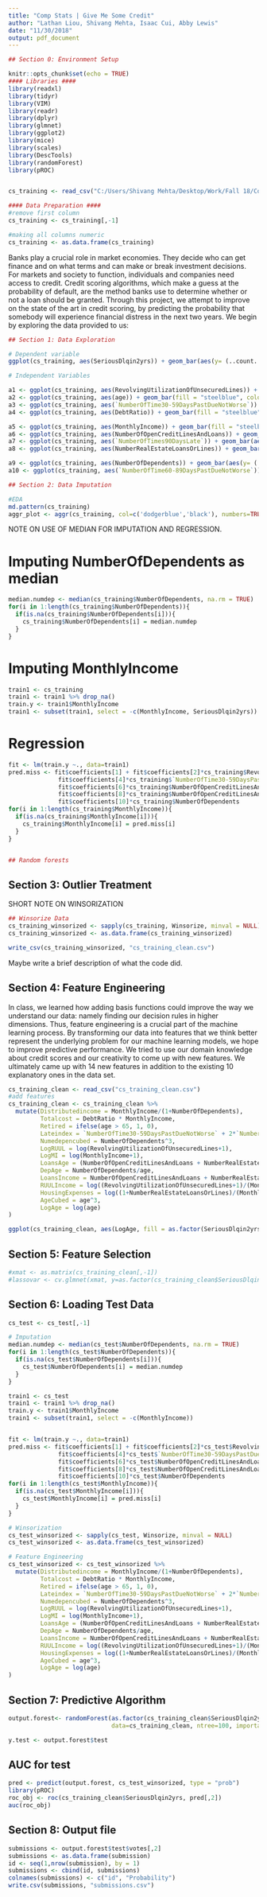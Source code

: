 ---
title: "Comp Stats | Give Me Some Credit"
author: "Lathan Liou, Shivang Mehta, Isaac Cui, Abby Lewis"
date: "11/30/2018"
output: pdf_document
---

```{r setup, include=FALSE message = FALSE}
## Section 0: Environment Setup

knitr::opts_chunk$set(echo = TRUE)
#### Libraries ####
library(readxl)
library(tidyr)
library(VIM)
library(readr)
library(dplyr)
library(glmnet)
library(ggplot2)
library(mice)
library(scales)
library(DescTools)
library(randomForest)
library(pROC)


cs_training <- read_csv("C:/Users/Shivang Mehta/Desktop/Work/Fall 18/Computational Statistics/Project/Data/cs-training.xlsx")

#### Data Preparation ####
#remove first column
cs_training <- cs_training[,-1]

#making all columns numeric
cs_training <- as.data.frame(cs_training)
```
\par 
Banks play a crucial role in market economies. They decide who can get finance and on what terms and can make or break investment decisions. For markets and society to function, individuals and companies need access to credit. 
\par 
Credit scoring algorithms, which make a guess at the probability of default, are the method banks use to determine whether or not a loan should be granted. Through this project, we attempt to improve on the state of the art in credit scoring, by predicting the probability that somebody will experience financial distress in the next two years.
\par 
We begin by exploring the data provided to us:
\par 
```{r}
## Section 1: Data Exploration

# Dependent variable 
ggplot(cs_training, aes(SeriousDlqin2yrs)) + geom_bar(aes(y= (..count..)/sum(..count..)), fill = "steelblue", color ="steelblue") + ylab("Percent")

# Independent Variables

a1 <- ggplot(cs_training, aes(RevolvingUtilizationOfUnsecuredLines)) + geom_bar(aes(y= (..count..)/sum(..count..)), fill = "steelblue", color ="steelblue") + ylab("Percent")
a2 <- ggplot(cs_training, aes(age)) + geom_bar(fill = "steelblue", color ="steelblue")
a3 <- ggplot(cs_training, aes(`NumberOfTime30-59DaysPastDueNotWorse`)) + geom_bar(aes(y= (..count..)/sum(..count..)), fill = "steelblue", color ="steelblue") + ylab("Percent")
a4 <- ggplot(cs_training, aes(DebtRatio)) + geom_bar(fill = "steelblue", color ="steelblue") + ylab("Percent")

a5 <- ggplot(cs_training, aes(MonthlyIncome)) + geom_bar(fill = "steelblue", color ="steelblue") + ylab("Percent")
a6 <- ggplot(cs_training, aes(NumberOfOpenCreditLinesAndLoans)) + geom_bar(fill = "steelblue", color ="steelblue") + ylab("Percent")
a7 <- ggplot(cs_training, aes(`NumberOfTimes90DaysLate`)) + geom_bar(aes(y= (..count..)/sum(..count..)), fill = "steelblue", color ="steelblue") + ylab("Percent")
a8 <- ggplot(cs_training, aes(NumberRealEstateLoansOrLines)) + geom_bar(aes(y= (..count..)/sum(..count..)), fill = "steelblue", color ="steelblue") + ylab("Percent")

a9 <- ggplot(cs_training, aes(NumberOfDependents)) + geom_bar(aes(y= (..count..)/sum(..count..)), fill = "steelblue", color ="steelblue") + ylab("Percent")
a10 <- ggplot(cs_training, aes(`NumberOfTime60-89DaysPastDueNotWorse`)) + geom_bar(aes(y= (..count..)/sum(..count..)), fill = "steelblue", color ="steelblue") + ylab("Percent")
```




```{r}
## Section 2: Data Imputation

#EDA
md.pattern(cs_training)
aggr_plot <- aggr(cs_training, col=c('dodgerblue','black'), numbers=TRUE, sortVars=TRUE, labels=names(cs_training), cex.axis=.4, gap=0.5, ylab=c("Histogram of missing data","Pattern"))
```

NOTE ON USE OF MEDIAN FOR IMPUTATION AND REGRESSION.

# Imputing NumberOfDependents as median

```{r}
median.numdep <- median(cs_training$NumberOfDependents, na.rm = TRUE)
for(i in 1:length(cs_training$NumberOfDependents)){
  if(is.na(cs_training$NumberOfDependents[i])){
    cs_training$NumberOfDependents[i] = median.numdep
  }
}
```

# Imputing MonthlyIncome

```{r}
train1 <- cs_training
train1 <- train1 %>% drop_na()
train.y <- train1$MonthlyIncome
train1 <- subset(train1, select = -c(MonthlyIncome, SeriousDlqin2yrs))
```

# Regression

```{r}
fit <- lm(train.y ~., data=train1)
pred.miss <- fit$coefficients[1] + fit$coefficients[2]*cs_training$RevolvingUtilizationOfUnsecuredLines + fit$coefficients[3]*cs_training$age +
              fit$coefficients[4]*cs_training$`NumberOfTime30-59DaysPastDueNotWorse` + fit$coefficients[5]*cs_training$DebtRatio +
              fit$coefficients[6]*cs_training$NumberOfOpenCreditLinesAndLoans + fit$coefficients[7]*cs_training$NumberOfTimes90DaysLate +
              fit$coefficients[8]*cs_training$NumberOfOpenCreditLinesAndLoans + fit$coefficients[9]*cs_training$`NumberOfTime60-89DaysPastDueNotWorse` +
              fit$coefficients[10]*cs_training$NumberOfDependents
for(i in 1:length(cs_training$MonthlyIncome)){
  if(is.na(cs_training$MonthlyIncome[i])){
    cs_training$MonthlyIncome[i] = pred.miss[i]
  }
}


## Random forests 
```

## Section 3: Outlier Treatment

SHORT NOTE ON WINSORIZATION

```{r}
## Winsorize Data 
cs_training_winsorized <- sapply(cs_training, Winsorize, minval = NULL)
cs_training_winsorized <- as.data.frame(cs_training_winsorized)
```

```{r, include=FALSE}
write_csv(cs_training_winsorized, "cs_training_clean.csv")
```
Maybe write a brief description of what the code did.

## Section 4: Feature Engineering

In class, we learned how adding basis functions could improve the way we understand our data: namely finding our decision rules in higher dimensions. Thus, feature engineering is a crucial part of the machine learning process. By transforming our data into features that we think better represent the underlying problem for our machine learning models, we hope to improve predictive performance. We tried to use our domain knowledge about credit scores and our creativity to come up with new features. We ultimately came up with 14 new features in addition to the existing 10 explanatory ones in the data set. 

```{r}
cs_training_clean <- read_csv("cs_training_clean.csv")
#add features
cs_training_clean <- cs_training_clean %>%
  mutate(Distributedincome = MonthlyIncome/(1+NumberOfDependents),
         Totalcost = DebtRatio * MonthlyIncome,
         Retired = ifelse(age > 65, 1, 0),
         Lateindex = `NumberOfTime30-59DaysPastDueNotWorse` + 2*`NumberOfTime60-89DaysPastDueNotWorse` + 3*NumberOfTimes90DaysLate,
         Numedepencubed = NumberOfDependents^3,
         LogRUUL = log(RevolvingUtilizationOfUnsecuredLines+1),
         LogMI = log(MonthlyIncome+1),
         LoansAge = (NumberOfOpenCreditLinesAndLoans + NumberRealEstateLoansOrLines)/age,
         DepAge = NumberOfDependents/age,
         LoansIncome = NumberOfOpenCreditLinesAndLoans + NumberRealEstateLoansOrLines,
         RUULIncome = log((RevolvingUtilizationOfUnsecuredLines+1)/(MonthlyIncome+1)), #Housing Insolvency paper
         HousingExpenses = log((1+NumberRealEstateLoansOrLines)/(MonthlyIncome+1)),
         AgeCubed = age^3,
         LogAge = log(age)
)
```

```{r}
ggplot(cs_training_clean, aes(LogAge, fill = as.factor(SeriousDlqin2yrs))) + geom_density(alpha = 0.2)
```

## Section 5: Feature Selection

```{r}
#xmat <- as.matrix(cs_training_clean[,-1])
#lassovar <- cv.glmnet(xmat, y=as.factor(cs_training_clean$SeriousDlqin2yrs), alpha = 0.5, lambda = seq(0.00051,0.00058,length.out=7),family="binomial")

```

## Section 6: Loading Test Data 

```{r}

cs_test <- cs_test[,-1]

# Imputation
median.numdep <- median(cs_test$NumberOfDependents, na.rm = TRUE)
for(i in 1:length(cs_test$NumberOfDependents)){
  if(is.na(cs_test$NumberOfDependents[i])){
    cs_test$NumberOfDependents[i] = median.numdep
  }
}

train1 <- cs_test
train1 <- train1 %>% drop_na()
train.y <- train1$MonthlyIncome
train1 <- subset(train1, select = -c(MonthlyIncome))


fit <- lm(train.y ~., data=train1)
pred.miss <- fit$coefficients[1] + fit$coefficients[2]*cs_test$RevolvingUtilizationOfUnsecuredLines + fit$coefficients[3]*cs_test$age +
              fit$coefficients[4]*cs_test$`NumberOfTime30-59DaysPastDueNotWorse` + fit$coefficients[5]*cs_test$DebtRatio +
              fit$coefficients[6]*cs_test$NumberOfOpenCreditLinesAndLoans + fit$coefficients[7]*cs_test$NumberOfTimes90DaysLate +
              fit$coefficients[8]*cs_test$NumberOfOpenCreditLinesAndLoans + fit$coefficients[9]*cs_test$`NumberOfTime60-89DaysPastDueNotWorse` +
              fit$coefficients[10]*cs_test$NumberOfDependents
for(i in 1:length(cs_test$MonthlyIncome)){
  if(is.na(cs_test$MonthlyIncome[i])){
    cs_test$MonthlyIncome[i] = pred.miss[i]
  }
}

# Winsorization
cs_test_winsorized <- sapply(cs_test, Winsorize, minval = NULL)
cs_test_winsorized <- as.data.frame(cs_test_winsorized)

# Feature Engineering 
cs_test_winsorized <- cs_test_winsorized %>%
  mutate(Distributedincome = MonthlyIncome/(1+NumberOfDependents),
         Totalcost = DebtRatio * MonthlyIncome,
         Retired = ifelse(age > 65, 1, 0),
         Lateindex = `NumberOfTime30-59DaysPastDueNotWorse` + 2*`NumberOfTime60-89DaysPastDueNotWorse` + 3*NumberOfTimes90DaysLate,
         Numedepencubed = NumberOfDependents^3,
         LogRUUL = log(RevolvingUtilizationOfUnsecuredLines+1),
         LogMI = log(MonthlyIncome+1),
         LoansAge = (NumberOfOpenCreditLinesAndLoans + NumberRealEstateLoansOrLines)/age,
         DepAge = NumberOfDependents/age,
         LoansIncome = NumberOfOpenCreditLinesAndLoans + NumberRealEstateLoansOrLines,
         RUULIncome = log((RevolvingUtilizationOfUnsecuredLines+1)/(MonthlyIncome+1)), #Housing Insolvency paper
         HousingExpenses = log((1+NumberRealEstateLoansOrLines)/(MonthlyIncome+1)),
         AgeCubed = age^3,
         LogAge = log(age)
)

```

## Section 7: Predictive Algorithm

```{r}

output.forest<- randomForest(as.factor(cs_training_clean$SeriousDlqin2yrs) ~ cs_training_clean$RevolvingUtilizationOfUnsecuredLines+ cs_training_clean$age+ cs_training_clean$`NumberOfTime30-59DaysPastDueNotWorse`+ cs_training_clean$DebtRatio + cs_training_clean$MonthlyIncome + cs_training_clean$NumberOfOpenCreditLinesAndLoans + cs_training_clean$NumberOfTimes90DaysLate + cs_training_clean$NumberRealEstateLoansOrLines + cs_training_clean$`NumberOfTime60-89DaysPastDueNotWorse` + cs_training_clean$NumberOfDependents + cs_training_clean$Distributedincome + cs_training_clean$Totalcost + cs_training_clean$Retired + cs_training_clean$Lateindex + cs_training_clean$Numedepencubed + cs_training_clean$LogRUUL + cs_training_clean$LogMI + cs_training_clean$LoansAge +cs_training_clean$DepAge + cs_training_clean$LoansIncome + cs_training_clean$RUULIncome + cs_training_clean$HousingExpenses + cs_training_clean$AgeCubed + cs_training_clean$LogAge , 
                             data=cs_training_clean, ntree=100, importance=T, replace=T, xtest = cs_test_winsorized)

y.test <- output.forest$test
```


##  AUC for test
```{r}
pred <- predict(output.forest, cs_test_winsorized, type = "prob")
library(pROC)
roc_obj <- roc(cs_training_clean$SeriousDlqin2yrs, pred[,2])
auc(roc_obj)
```


## Section 8: Output file
```{r}
submissions <- output.forest$test$votes[,2]
submissions <- as.data.frame(submission)
id <- seq(1,nrow(submission), by = 1)
submissions <- cbind(id, submissions)
colnames(submissions) <- c("id", "Probability")
write.csv(submissions, "submissions.csv")
```
